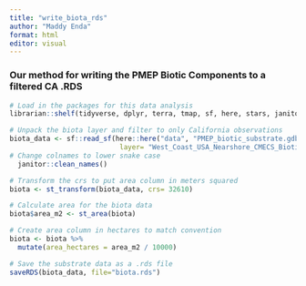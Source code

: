 ```yaml
---
title: "write_biota_rds"
author: "Maddy Enda"
format: html
editor: visual
---
```


### Our method for writing the PMEP Biotic Components to a filtered CA .RDS

```r
# Load in the packages for this data analysis
librarian::shelf(tidyverse, dplyr, terra, tmap, sf, here, stars, janitor, units)
```

```r
# Unpack the biota layer and filter to only California observations
biota_data <- sf::read_sf(here::here("data", "PMEP_biotic_substrate.gdb"),
                           layer= "West_Coast_USA_Nearshore_CMECS_Biotic_Habitat") %>% filter(State == "CA") %>%
# Change colnames to lower snake case
  janitor::clean_names()
```

```r
# Transform the crs to put area column in meters squared
biota <- st_transform(biota_data, crs= 32610)

# Calculate area for the biota data
biota$area_m2 <- st_area(biota)

# Create area column in hectares to match convention 
biota <- biota %>%
  mutate(area_hectares = area_m2 / 10000)
```

```r
# Save the substrate data as a .rds file
saveRDS(biota_data, file="biota.rds")
```
